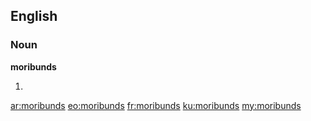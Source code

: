 ==English==

===Noun===
'''moribunds'''

# {{plural of|[[moribund]]}}

[[ar:moribunds]]
[[eo:moribunds]]
[[fr:moribunds]]
[[ku:moribunds]]
[[my:moribunds]]
